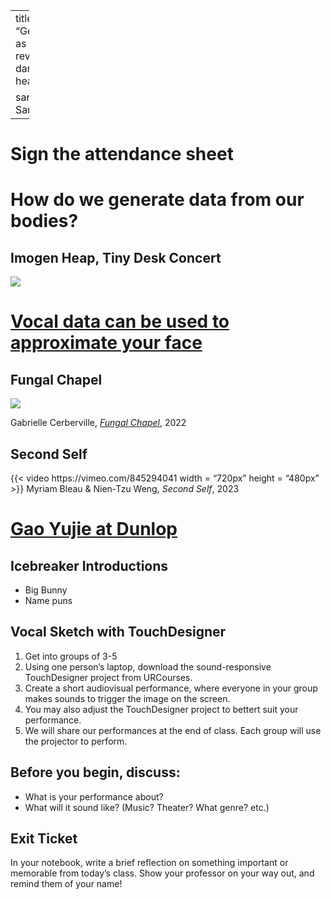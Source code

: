 
---
title: "Gesture/Utterance as Data"
format:
  revealjs:
    theme: 
      - dark
    css: ../bl.css
    header-includes: |
      <link rel="preconnect" href="https://fonts.googleapis.com">
      <link rel="preconnect" href="https://fonts.gstatic.com" crossorigin>
      <link href="https://fonts.googleapis.com/css2?family=Josefin+Sans:ital,wght@0,100..700;1,100..700&display=swap" rel="stylesheet">

sansfont: "Josefin Sans"
---

# Sign the attendance sheet

# How do we generate data from our bodies? 



## Imogen Heap, Tiny Desk Concert

[![](image-20250906145135637.png)](https://docs.google.com/presentation/d/1ND0ZhNgD_93X0xu7f0eY4jAHHfVcpPqpI9GyaWLl1nM/edit?slide=id.g3886feb79b0_0_0#slide=id.g3886feb79b0_0_0)

# [Vocal data can be used to approximate your face](https://speech2face.github.io/supplemental/index.html)


## [Fungal Chapel]{.stlth_hd}

![](image-20250906145102773.png)

[Gabrielle Cerberville, [*Fungal Chapel*](https://gabriellecerberville.com/fungal-chapel/), 2022]{.caption}

## [Second Self]{.stlth_hd}

{{< video https://vimeo.com/845294041 width = "720px" height = "480px" >}}
[Myriam Bleau & Nien-Tzu Weng, *Second Self*, 2023]{.caption}

# [Gao Yujie at Dunlop](https://urcourses.uregina.ca/mod/forum/discuss.php?d=1213281)




## Icebreaker Introductions

- Big Bunny
- Name puns 



## Vocal Sketch with TouchDesigner {.smaller}

1. Get into groups of 3-5
2. Using one person's laptop, download the sound-responsive TouchDesigner project from URCourses.
3. Create a short audiovisual performance, where everyone in your group makes sounds to trigger the image on the screen. 
4. You may also adjust the TouchDesigner project to bettert suit your performance. 
5. We will share our performances at the end of class. Each group will use the projector to perform. 

## Before you begin, discuss:

- What is your performance about? 
- What will it sound like? (Music? Theater? What genre? etc.)

## Exit Ticket

In your notebook, write a brief reflection on something important or memorable from today's class. Show your professor on your way out, and remind them of your name!
